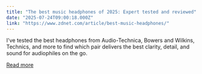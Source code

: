 ```yaml
---
title: "The best music headphones of 2025: Expert tested and reviewed"
date: "2025-07-24T09:00:18.000Z"
link: "https://www.zdnet.com/article/best-music-headphones/"
---
```


I've tested the best headphones from Audio-Technica, Bowers and Wilkins, Technics, and more to find which pair delivers the best clarity, detail, and sound for audiophiles on the go.

[Read more](https://www.zdnet.com/article/best-music-headphones/)
